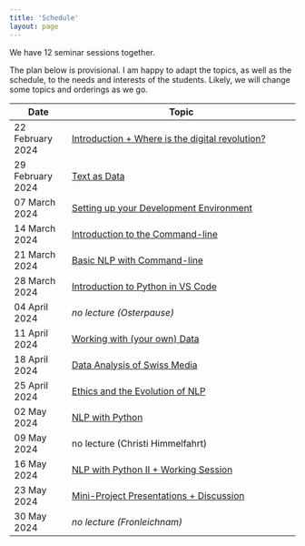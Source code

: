 ```yaml
---
title: 'Schedule'
layout: page
---
```


We have 12 seminar sessions together.

The plan below is provisional. I am happy to adapt the topics, as well as the schedule, to the needs and interests of the students. Likely, we will change some topics and orderings as we go.

| Date             | Topic                                                                                                                |
|---------------|---------------------------------------------------------|
| 22 February 2024 | [Introduction + Where is the digital revolution?](lectures.html#week-1-introduction-where-is-the-digital-revolution) |
| 29 February 2024 | [Text as Data](lectures.html#week-2-text-as-data)                                                                    |
| 07 March 2024    | [Setting up your Development Environment](lectures.html#week-3-setting-up-your-development-environment)              |
| 14 March 2024    | [Introduction to the Command-line](lectures.html#week-4-introduction-to-the-command-line)                            |
| 21 March 2024    | [Basic NLP with Command-line](lectures.html#week-5-basic-nlp-with-command-line)                                      |
| 28 March 2024    | [Introduction to Python in VS Code](lectures.html#week-6-introduction-to-python-in-vs-code)                          |
| 04 April 2024    | *no lecture (Osterpause)*                                                                                            |
| 11 April 2024    | [Working with (your own) Data](lectures.html#week-7-working-with-data)                                               |
| 18 April 2024    | [Data Analysis of Swiss Media](lectures.html#week-8-data-analysis-of-swiss-media)                                    |
| 25 April 2024    | [Ethics and the Evolution of NLP](lectures.html#week-9-ethics-and-the-evolution-of-nlp)                              |
| 02 May 2024      | [NLP with Python](lectures.html#week-10-nlp-with-python)                                                             |
| 09 May 2024      | no lecture (Christi Himmelfahrt)                                                                                     |
| 16 May 2024      | [NLP with Python II + Working Session](lectures.html#week-11-nlp-with-python-ii-working-session)                     |
| 23 May 2024      | [Mini-Project Presentations + Discussion](lectures.html#week-13-mini-project-presentations-discussion)               |
| 30 May 2024      | *no lecture (Fronleichnam)*                                                                                          |